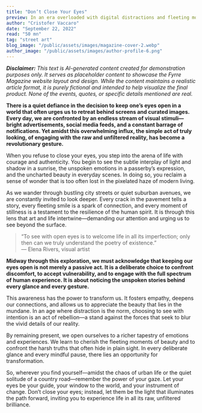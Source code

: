 ```yaml
---
title: "Don’t Close Your Eyes"
preview: In an era overloaded with digital distractions and fleeting moments, “Don’t Close Your Eyes” is a call to awaken your senses and fully engage with the world around you. This piece invites you on a journey of mindful observation, urging you to resist the temptation to look away and instead embrace both the beauty and the pain that life offers. Experience an immersive narrative that explores how genuine sight can become an act of rebellion and renewal in our modern age.
author: "Cristofer Vaccaro"
date: "September 22, 2022"
read: "50 mn"
tag: "street art"
blog_image: "/public/assets/images/magazine-cover-2.webp"
author_image: "/public/assets/images/author-profile-6.png"
---
```


_**Disclaimer:** This text is AI-generated content created for demonstration purposes only. It serves as placeholder content to showcase the Fyrre Magazine website layout and design. While the content maintains a realistic article format, it is purely fictional and intended to help visualize the final product. None of the events, quotes, or specific details mentioned are real._

**There is a quiet defiance in the decision to keep one’s eyes open in a world that often urges us to retreat behind screens and curated images. Every day, we are confronted by an endless stream of visual stimuli—bright advertisements, social media feeds, and a constant barrage of notifications. Yet amidst this overwhelming influx, the simple act of truly looking, of engaging with the raw and unfiltered reality, has become a revolutionary gesture.**

When you refuse to close your eyes, you step into the arena of life with courage and authenticity. You begin to see the subtle interplay of light and shadow in a sunrise, the unspoken emotions in a passerby’s expression, and the uncharted beauty in everyday scenes. In doing so, you reclaim a sense of wonder that is too often lost in the pixelated haze of modern living.

As we wander through bustling city streets or quiet suburban avenues, we are constantly invited to look deeper. Every crack in the pavement tells a story, every fleeting smile is a spark of connection, and every moment of stillness is a testament to the resilience of the human spirit. It is through this lens that art and life intertwine—demanding our attention and urging us to see beyond the surface.

> “To see with open eyes is to welcome life in all its imperfection; only then can we truly understand the poetry of existence.”  
> — Elena Rivers, visual artist

**Midway through this exploration, we must acknowledge that keeping our eyes open is not merely a passive act. It is a deliberate choice to confront discomfort, to accept vulnerability, and to engage with the full spectrum of human experience. It is about noticing the unspoken stories behind every glance and every gesture.**

This awareness has the power to transform us. It fosters empathy, deepens our connections, and allows us to appreciate the beauty that lies in the mundane. In an age where distraction is the norm, choosing to see with intention is an act of rebellion—a stand against the forces that seek to blur the vivid details of our reality.

By remaining present, we open ourselves to a richer tapestry of emotions and experiences. We learn to cherish the fleeting moments of beauty and to confront the harsh truths that often hide in plain sight. In every deliberate glance and every mindful pause, there lies an opportunity for transformation.

So, wherever you find yourself—amidst the chaos of urban life or the quiet solitude of a country road—remember the power of your gaze. Let your eyes be your guide, your window to the world, and your instrument of change. Don’t close your eyes; instead, let them be the light that illuminates the path forward, inviting you to experience life in all its raw, unfiltered brilliance.
